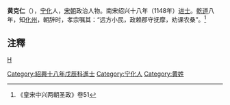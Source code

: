 '''黄克仁'''（{{bd|?||?|}}），[[宁化|宁化]]人，[[宋朝|宋朝]]政治人物。南宋绍兴十八年（1148年）[[进士|进士]]。[[乾道_(南宋)|乾道]]八年，知[[化州|化州]]，朝辞时，孝宗嘱其：“远方小民，政赖郡守抚摩，劝课农桑”。<ref>《皇宋中兴两朝圣政》卷51</ref>

== 注釋 ==
{{reflist}}

{{宋朝人小作品}}

[[category:宋朝政治人物|H]]
[[Category:紹興十八年戊辰科進士|Category:紹興十八年戊辰科進士]]
[[Category:宁化人|Category:宁化人]]
[[Category:黄姓|Category:黄姓]]